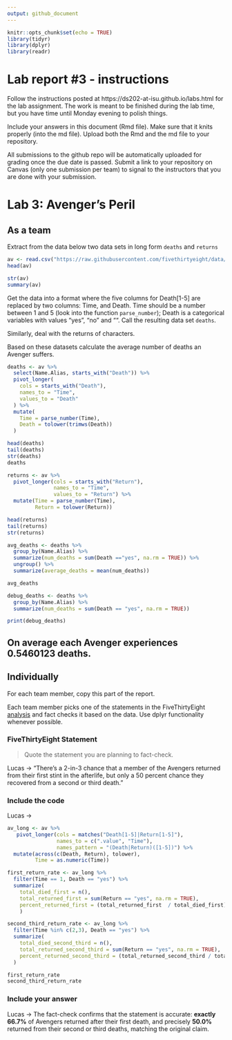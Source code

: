 ```yaml
---
output: github_document
---
```


<!-- README.md is generated from README.Rmd. Please edit the README.Rmd file -->


```r
knitr::opts_chunk$set(echo = TRUE)
library(tidyr)
library(dplyr)
library(readr)
```

# Lab report #3 - instructions

Follow the instructions posted at https://ds202-at-isu.github.io/labs.html for the lab assignment. The work is meant to be finished during the lab time, but you have time until Monday evening to polish things.

Include your answers in this document (Rmd file). Make sure that it knits properly (into the md file). Upload both the Rmd and the md file to your repository.  

All submissions to the github repo will be automatically uploaded for grading once the due date is passed.
Submit a link to your repository on Canvas (only one submission per team) to signal to the instructors that you are done with your submission.

# Lab 3: Avenger's Peril

## As a team

Extract from the data below two data sets in long form `deaths` and `returns`

```r
av <- read.csv("https://raw.githubusercontent.com/fivethirtyeight/data/master/avengers/avengers.csv", stringsAsFactors = FALSE)
head(av)
```

```r
str(av)
summary(av)
```

Get the data into a format where the five columns for Death[1-5] are replaced by two columns: Time, and Death. Time should be a number between 1 and 5 (look into the function `parse_number`); Death is a categorical variables with values "yes", "no" and "". Call the resulting data set `deaths`. 

Similarly, deal with the returns of characters.

Based on these datasets calculate the average number of deaths an Avenger suffers.

```r
deaths <- av %>%
  select(Name.Alias, starts_with("Death")) %>%
  pivot_longer(
    cols = starts_with("Death"),
    names_to = "Time",
    values_to = "Death"
  ) %>%
  mutate(
    Time = parse_number(Time),
    Death = tolower(trimws(Death))
  )         

head(deaths)
tail(deaths)
str(deaths)
deaths
```
```r
returns <- av %>%
  pivot_longer(cols = starts_with("Return"),
               names_to = "Time",
               values_to = "Return") %>%
  mutate(Time = parse_number(Time),
         Return = tolower(Return))

head(returns)
tail(returns)
str(returns)
```

```r
avg_deaths <- deaths %>%
  group_by(Name.Alias) %>%
  summarize(num_deaths = sum(Death =="yes", na.rm = TRUE)) %>%
  ungroup() %>%
  summarize(average_deaths = mean(num_deaths))

avg_deaths
```

```r
debug_deaths <- deaths %>%
  group_by(Name.Alias) %>%
  summarize(num_deaths = sum(Death == "yes", na.rm = TRUE))

print(debug_deaths)
```
## On average each Avenger experiences 0.5460123 deaths.

## Individually

For each team member, copy this part of the report. 

Each team member picks one of the statements in the FiveThirtyEight [analysis](https://fivethirtyeight.com/features/avengers-death-comics-age-of-ultron/) and fact checks it based on the data. Use dplyr functionality whenever possible.

### FiveThirtyEight Statement

> Quote the statement you are planning to fact-check.

Lucas -> "There’s a 2-in-3 chance that a member of the Avengers returned from their first stint in the afterlife, but only a 50 percent chance they recovered from a second or third death."

### Include the code

Lucas ->
```r
av_long <- av %>%
   pivot_longer(cols = matches("Death[1-5]|Return[1-5]"),
                names_to = c(".value", "Time"),
                names_pattern = "(Death|Return)([1-5])") %>%
  mutate(across(c(Death, Return), tolower),
         Time = as.numeric(Time))

first_return_rate <- av_long %>%
  filter(Time == 1, Death == "yes") %>%
  summarize(
    total_died_first = n(),
    total_returned_first = sum(Return == "yes", na.rm = TRUE),
    percent_returned_first = (total_returned_first  / total_died_first) * 100
    )

second_third_return_rate <- av_long %>%
  filter(Time %in% c(2,3), Death == "yes") %>%
  summarize(
    total_died_second_third = n(),
    total_returned_second_third = sum(Return == "yes", na.rm = TRUE),
    percent_returned_second_third = (total_returned_second_third / total_died_second_third) * 100
  )

first_return_rate
second_third_return_rate
```

### Include your answer

Lucas -> The fact-check confirms that the statement is accurate: **exactly 66.7%** of Avengers returned after their first death, and precisely **50.0%** returned from their second or third deaths, matching the original claim.
